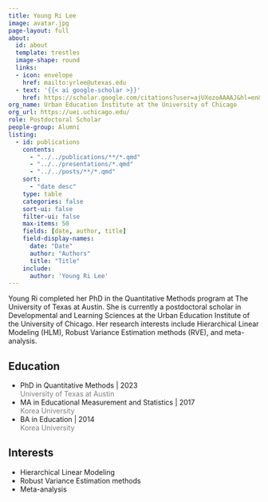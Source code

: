```yaml
---
title: Young Ri Lee
image: avatar.jpg
page-layout: full
about:
  id: about
  template: trestles
  image-shape: round
  links:
  - icon: envelope
    href: mailto:yrlee@utexas.edu
  - text: '{{< ai google-scholar >}}'
    href: https://scholar.google.com/citations?user=ajUXozoAAAAJ&hl=en&authuser=1
org_name: Urban Education Institute at the University of Chicago
org_url: https://uei.uchicago.edu/
role: Postdoctoral Scholar
people-group: Alumni
listing:
  - id: publications
    contents: 
      - "../../publications/**/*.qmd"
      - "../../presentations/*.qmd"
      - "../../posts/**/*.qmd"
    sort: 
      - "date desc"
    type: table
    categories: false
    sort-ui: false
    filter-ui: false
    max-items: 50
    fields: [date, author, title]
    field-display-names:
      date: "Date"
      author: "Authors"
      title: "Title"
    include: 
      author: 'Young Ri Lee'
---
```


:::::{#about}

Young Ri completed her PhD in the Quantitative Methods program at The University of Texas at Austin. She is currently a postdoctoral scholar in Developmental and Learning Sciences at the Urban Education Institute of the University of Chicago. Her research interests include Hierarchical Linear Modeling (HLM), Robust Variance Estimation methods (RVE), and meta-analysis. 

::::{.grid}

::: {.g-col-6}

## Education

- PhD in Quantitative Methods | 2023 <br> [University of Texas at Austin]{style='color:gray;'}
- MA in Educational Measurement and Statistics | 2017 <br> [Korea University]{style='color:gray;'}
- BA in Education | 2014 <br> [Korea University]{style='color:gray;'}

:::

::: {.g-col-6}

## Interests

- Hierarchical Linear Modeling
- Robust Variance Estimation methods
- Meta-analysis

:::

::::

:::::

:::::{#publications}
:::::
